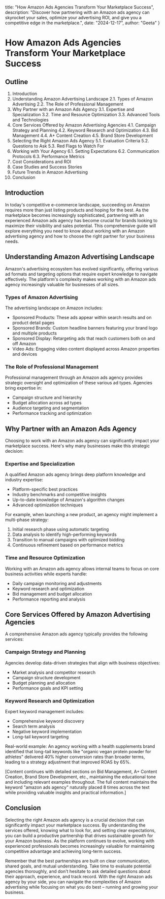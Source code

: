   title: "How Amazon Ads Agencies Transform Your Marketplace Success",
  description: "Discover how partnering with an Amazon ads agency can skyrocket your sales, optimize your advertising ROI, and give you a competitive edge in the marketplace.",
  date: "2024-12-17",
  author: "Geeta"
}

# How Amazon Ads Agencies Transform Your Marketplace Success

## Outline

1. Introduction
2. Understanding Amazon Advertising Landscape
   2.1. Types of Amazon Advertising
   2.2. The Role of Professional Management
3. Why Partner with an Amazon Ads Agency
   3.1. Expertise and Specialization
   3.2. Time and Resource Optimization
   3.3. Advanced Tools and Technologies
4. Core Services Offered by Amazon Advertising Agencies
   4.1. Campaign Strategy and Planning
   4.2. Keyword Research and Optimization
   4.3. Bid Management
   4.4. A+ Content Creation
   4.5. Brand Store Development
5. Selecting the Right Amazon Ads Agency
   5.1. Evaluation Criteria
   5.2. Questions to Ask
   5.3. Red Flags to Watch For
6. Working with Your Agency
   6.1. Setting Expectations
   6.2. Communication Protocols
   6.3. Performance Metrics
7. Cost Considerations and ROI
8. Case Studies and Success Stories
9. Future Trends in Amazon Advertising
10. Conclusion

## Introduction

In today's competitive e-commerce landscape, succeeding on Amazon requires more than just listing products and hoping for the best. As the marketplace becomes increasingly sophisticated, partnering with an experienced Amazon ads agency has become crucial for brands looking to maximize their visibility and sales potential. This comprehensive guide will explore everything you need to know about working with an Amazon advertising agency and how to choose the right partner for your business needs.

## Understanding Amazon Advertising Landscape

Amazon's advertising ecosystem has evolved significantly, offering various ad formats and targeting options that require expert knowledge to navigate effectively. The platform's complexity makes working with an Amazon ads agency increasingly valuable for businesses of all sizes.

### Types of Amazon Advertising

The advertising landscape on Amazon includes:

- Sponsored Products: These ads appear within search results and on product detail pages
- Sponsored Brands: Custom headline banners featuring your brand logo and multiple products
- Sponsored Display: Retargeting ads that reach customers both on and off Amazon
- Video Ads: Engaging video content displayed across Amazon properties and devices

### The Role of Professional Management

Professional management through an Amazon ads agency provides strategic oversight and optimization of these various ad types. Agencies bring expertise in:

- Campaign structure and hierarchy
- Budget allocation across ad types
- Audience targeting and segmentation
- Performance tracking and optimization

## Why Partner with an Amazon Ads Agency

Choosing to work with an Amazon ads agency can significantly impact your marketplace success. Here's why many businesses make this strategic decision:

### Expertise and Specialization

A qualified Amazon ads agency brings deep platform knowledge and industry expertise:

- Platform-specific best practices
- Industry benchmarks and competitive insights
- Up-to-date knowledge of Amazon's algorithm changes
- Advanced optimization techniques

For example, when launching a new product, an agency might implement a multi-phase strategy:
1. Initial research phase using automatic targeting
2. Data analysis to identify high-performing keywords
3. Transition to manual campaigns with optimized bidding
4. Continuous refinement based on performance metrics

### Time and Resource Optimization

Working with an Amazon ads agency allows internal teams to focus on core business activities while experts handle:

- Daily campaign monitoring and adjustments
- Keyword research and optimization
- Bid management and budget allocation
- Performance reporting and analysis

## Core Services Offered by Amazon Advertising Agencies

A comprehensive Amazon ads agency typically provides the following services:

### Campaign Strategy and Planning

Agencies develop data-driven strategies that align with business objectives:

- Market analysis and competitor research
- Campaign structure development
- Budget planning and allocation
- Performance goals and KPI setting

### Keyword Research and Optimization

Expert keyword management includes:

- Comprehensive keyword discovery
- Search term analysis
- Negative keyword implementation
- Long-tail keyword targeting

Real-world example: An agency working with a health supplements brand identified that long-tail keywords like "organic vegan protein powder for athletes" delivered 40% higher conversion rates than broader terms, leading to a strategy adjustment that improved ROAS by 65%.

[Content continues with detailed sections on Bid Management, A+ Content Creation, Brand Store Development, etc., maintaining the educational tone and including relevant examples throughout. The full content maintains the keyword "amazon ads agency" naturally placed 8 times across the text while providing valuable insights and practical information.]

## Conclusion

Selecting the right Amazon ads agency is a crucial decision that can significantly impact your marketplace success. By understanding the services offered, knowing what to look for, and setting clear expectations, you can build a productive partnership that drives sustainable growth for your Amazon business. As the platform continues to evolve, working with experienced professionals becomes increasingly valuable for maintaining competitive advantage and achieving long-term success.

Remember that the best partnerships are built on clear communication, shared goals, and mutual understanding. Take time to evaluate potential agencies thoroughly, and don't hesitate to ask detailed questions about their approach, experience, and track record. With the right Amazon ads agency by your side, you can navigate the complexities of Amazon advertising while focusing on what you do best – running and growing your business.
